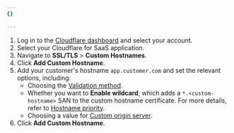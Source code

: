 ```yaml
---
{}

---
```


1. Log in to the [Cloudflare dashboard](https://dash.cloudflare.com) and select your account.
2. Select your Cloudflare for SaaS application.
3. Navigate to **SSL/TLS** > **Custom Hostnames**.
4. Click **Add Custom Hostname**.
5. Add your customer's hostname `app.customer.com` and set the relevant options, including:
   * Choosing the [Validation method](/cloudflare-for-platforms/cloudflare-for-saas/security/certificate-management/issue-and-validate/validate-certificates/).
   * Whether you want to **Enable wildcard**, which adds a `*.<custom-hostname>` SAN to the custom hostname certificate. For more details, refer to [Hostname priority](/ssl/reference/certificate-and-hostname-priority/#hostname-priority-cloudflare-for-saas).
   * Choosing a value for [Custom origin server](/cloudflare-for-platforms/cloudflare-for-saas/start/advanced-settings/custom-origin/).
6. Click **Add Custom Hostname**.
